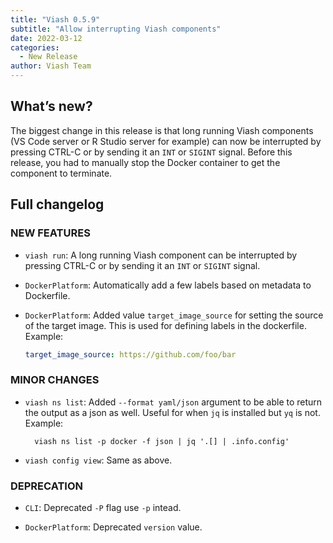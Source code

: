 ```yaml
---
title: "Viash 0.5.9"
subtitle: "Allow interrupting Viash components"
date: 2022-03-12
categories:
  - New Release
author: Viash Team
---
```


## What's new?

The biggest change in this release is that long running Viash components (VS Code server or R Studio server for example) can now be interrupted by pressing CTRL-C or by sending it an `INT` or `SIGINT` signal. Before this release, you had to manually stop the Docker container to get the component to terminate.

## Full changelog

### NEW FEATURES

* `viash run`: A long running Viash component can be interrupted by pressing 
  CTRL-C or by sending it an `INT` or `SIGINT` signal.

* `DockerPlatform`: Automatically add a few labels based on metadata to Dockerfile.

* `DockerPlatform`: Added value `target_image_source` for setting the source of 
  the target image. This is used for defining labels in the dockerfile.
  Example:
  ```yaml
  target_image_source: https://github.com/foo/bar
  ```

### MINOR CHANGES

* `viash ns list`: Added `--format yaml/json` argument to be able to return the
  output as a json as well. Useful for when `jq` is installed but `yq` is not. Example:
  ```
    viash ns list -p docker -f json | jq '.[] | .info.config'
  ```

* `viash config view`: Same as above.

### DEPRECATION

* `CLI`: Deprecated `-P` flag use `-p` intead.

* `DockerPlatform`: Deprecated `version` value.

